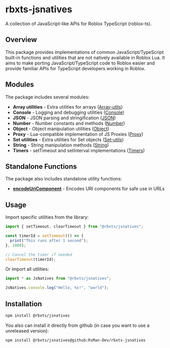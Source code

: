 # rbxts-jsnatives

A collection of JavaScript-like APIs for Roblox TypeScript (roblox-ts).

## Overview

This package provides implementations of common JavaScript/TypeScript built-in functions and utilities that are not natively available in Roblox Lua. It aims to make porting JavaScript/TypeScript code to Roblox easier and provide familiar APIs for TypeScript developers working in Roblox.

## Modules

The package includes several modules:

- **Array utilities** - Extra utilities for arrays ([Array-utils](./Array-utils/0-Introduction.mdx))
- **Console** - Logging and debugging utilities ([Console](./Console/0-Introduction.mdx))
- **JSON** - JSON parsing and stringification ([JSON](./JSON/0-Introduction.mdx))
- **Number** - Number constants and methods ([Number](./Number.mdx))
- **Object** - Object manipulation utilities ([Object](./Object/0-Introduction.mdx))
- **Proxy** - Lua-compatible implementation of JS Proxies ([Proxy](./Proxy/0-Introduction.mdx))
- **Set utilities** - Extra utilities for Set objects ([Set-utils](./Set-utils/0-Introduction.mdx))
- **String** - String manipulation methods ([String](./String/0-Introduction.mdx))
- **Timers** - setTimeout and setInterval implementations ([Timers](./Timers/0-Introduction.mdx))

## Standalone Functions

The package also includes standalone utility functions:

- [**encodeUriComponent**](./encodeUriComponent.mdx) - Encodes URI components for safe use in URLs

## Usage

Import specific utilities from the library:

```ts
import { setTimeout, clearTimeout } from "@rbxts/jsnatives";

const timerId = setTimeout(() => {
  print("This runs after 1 second");
}, 1000);

// Cancel the timer if needed
clearTimeout(timerId);
```

Or import all utilities:

```ts
import * as JsNatives from "@rbxts/jsnatives";

JsNatives.console.log("Hello, %s!", "world");
```

## Installation

```bash
npm install @rbxts/jsnatives
```

You also can install it directly from github (in case you want to use a unreleased version):

```bash
npm install @rbxts/jsnatives@github:RsMan-Dev/rbxts-jsnatives
```